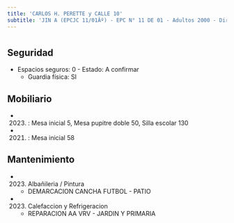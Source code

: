 ```yaml
---
title: 'CARLOS H. PERETTE y CALLE 10'
subtitle: 'JIN A (EPCJC 11/01Âº) - EPC N° 11 DE 01 - Adultos 2000 - Dirección General de Educación de Gestión Privada'
---
```


#


## Seguridad

*  Espacios seguros: 0 - Estado: A confirmar 
    + Guardia física: SI





## Mobiliario

*  (2023) : Mesa inicial 5, Mesa pupitre doble 50, Silla escolar 130 

*  (2021) : Mesa inicial 58 





## Mantenimiento

*  (2023) Albañileria / Pintura 
    + DEMARCACION CANCHA FUTBOL - PATIO

*  (2023) Calefaccion y Refrigeracion 
    + REPARACION AA VRV - JARDIN Y PRIMARIA



